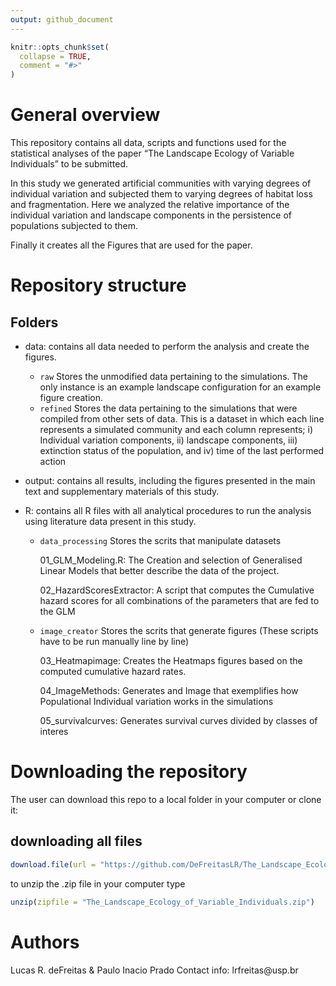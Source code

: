 ```yaml
---
output: github_document
---
```


<!-- README.md is generated from README.Rmd. Please edit that file -->

```r
knitr::opts_chunk$set(
  collapse = TRUE,
  comment = "#>"
)
```

# General overview

This repository contains all data, scripts and functions used for the statistical analyses of the paper "The Landscape Ecology of Variable Individuals" to be submitted. 

In this study we generated artificial communities with varying degrees of individual variation and subjected them to varying degrees of habitat loss and fragmentation. Here we analyzed the relative importance of the individual variation and landscape components in the persistence of populations subjected to them. 

Finally it creates all the Figures that are used for the paper.


# Repository structure

## Folders 

- data: contains all data needed to perform the analysis and create the figures. 
    + `raw` Stores the unmodified data pertaining to the simulations. The only instance is an example landscape configuration for an example figure creation.
    + `refined` Stores the data pertaining to the simulations that were compiled from other sets of data. This is a dataset in which each line represents a simulated community and each column represents; i) Individual variation components, ii) landscape components, iii) extinction status of the population, and iv) time of the last performed action

- output: contains all results, including the figures presented in the main text  and supplementary materials of this study. 

- R: contains all R files with all analytical procedures to run the analysis using literature data present in this study.

    + `data_processing` Stores the scrits that manipulate datasets 
        
        01_GLM_Modeling.R: The Creation and selection of Generalised Linear Models that better describe the data of the project. 

        02_HazardScoresExtractor: A script that computes the Cumulative hazard scores for all combinations of the parameters that are fed to the GLM

    + `image_creator` Stores the scrits that generate figures (These scripts have to be run manually line by line)

        03_Heatmapimage: Creates the Heatmaps figures based on the computed cumulative hazard rates.

        04_ImageMethods: Generates and Image that exemplifies how Populational Individual variation works in the simulations 

        05_survivalcurves: Generates survival curves divided by classes of interes 

# Downloading the repository

The user can download this repo to a local folder in your computer or clone it:

## downloading all files

```r
download.file(url = "https://github.com/DeFreitasLR/The_Landscape_Ecology_of_Variable_Individuals.git")
```


to unzip the .zip file in your computer type

```r
unzip(zipfile = "The_Landscape_Ecology_of_Variable_Individuals.zip")
```


# Authors

Lucas R. deFreitas & Paulo Inacio Prado
Contact info: lrfreitas@usp.br


